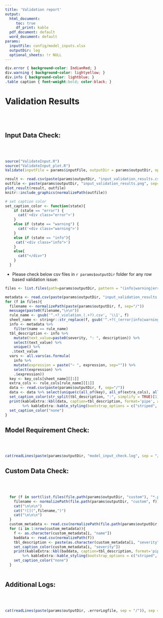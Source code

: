 ```yaml
---
title: 'Validation report'
output:
  html_document:
     toc: true
     df_print: kable
  pdf_document: default
  word_document: default
params:
  inputFile: config/model_inputs.xlsx
  outputDir: log
  optional_sheets: !r NULL
---
```

```css
div.error { background-color: IndianRed; }
div.warning { background-color: lightyellow; }
div.info { background-color: lightblue; }
.table caption { font-weight:bold; color:black; }
```
# Validation Results
<br><br>

## Input Data Check:
<br><br>
```r
source("ValidateInput.R")
source("ValidateInput_plot.R")
Validate(inputFile = params$inputFile, outputDir = params$outputDir, optional_sheets=params$optional_sheets)
```

```r
result <- read.csv(paste(params$outputDir, "input_validation_results.csv", sep="/"))
outfile <- paste(params$outputDir, "input_validation_results.png", sep="/")
plot_result(result, outfile)
knitr::include_graphics(normalizePath(outfile))

# set caption color
set_caption_color <- function(state){
    if (state == "error") {
      cat('<div class="error">')
    }
    else if (state == "warning") {
      cat('<div class="warning">')
    }
    else if (state == "info"){
     cat('<div class="info">')
    }
    else{
      cat("</div>")
    }
  }
```

-   Please check below csv files in `r params$outputDir` folder for any row based validation issue:


```r
files <- list.files(path=params$outputDir, pattern = "(info|warning|error).*.csv")

metadata <- read.csv(paste(params$outputDir, "input_validation_results.csv", sep="/"))
for (f in files){
  filename <- normalizePath(paste(params$outputDir, f, sep="/"))
  message(paste0(filename,"\n\n"))
  rule_name <- gsub('^.+?_violation_(.+?).csv', '\\1', f)
  sheet_name <- stringr::str_replace(f, gsub('^.+?(_(error|info|warning))', '\\1', f), "")
  info <- metadata %>%
    filter(name == rule_name)
  tbl_description <- info %>%
    mutate(text_value=paste0(severity, ": ", description)) %>%
    select(text_value) %>%
    unique() %>% 
   .$text_value
  vars <- all.vars(as.formula(
    info %>% 
    mutate(expression = paste("~ ", expression, sep="")) %>%
    select(expression) %>%
    .$expression))
  key <- key_cols[sheet_name][[1]]
  extra_cols <- rule_cols[rule_name][[1]]
  data <- read.csv(paste(params$outputDir, f, sep="/"))
  data <- data %>% select(unique(c(all_of(key), all_of(extra_cols), all_of(vars))))
  set_caption_color(str_split(tbl_description, ":", simplify = TRUE)[1])
  print(kableExtra::kbl(data, caption=tbl_description, format='pipe', align = "l") 
        %>% kableExtra::kable_styling(bootstrap_options = c("striped", "hover")))
  set_caption_color("none")
}
```
## Model Requirement Check:
<br><br>
```r
cat(readLines(paste(params$outputDir, "model_input_check.log", sep = "/")), sep = '\n')
```
## Custom Data Check:
<br><br>
```r
  for (f in sort(list.files(file.path(params$outputDir, "custom"), "*.png"))){
    filename <- normalizePath(file.path(params$outputDir, "custom", f))
    cat("\n\n\n")
    cat("![](",filename,")")
    cat("\n\n\n")
  }
  custom_metadata <- read.csv(normalizePath(file.path(params$outputDir, "custom", "custom_validation_results.csv")))
  for (i in 1:nrow(custom_metadata)){
    f <- as.character(custom_metadata[i, "name"])
    baddata <- read.csv(normalizePath(f))
    tbl_description <- paste(as.character(custom_metadata[i, "severity"]), ": ", as.character(custom_metadata[i, "description"]))
    set_caption_color(custom_metadata[i, "severity"])
    print(kableExtra::kbl(baddata, caption=tbl_description, format='pipe', align = "l")
        %>% kableExtra::kable_styling(bootstrap_options = c("striped", "hover")))
    set_caption_color("none")
  }
  
```
## Additional Logs:
<br><br>
```r
cat(readLines(paste(params$outputDir, .errorLogfile, sep = "/")), sep = '\n')
```